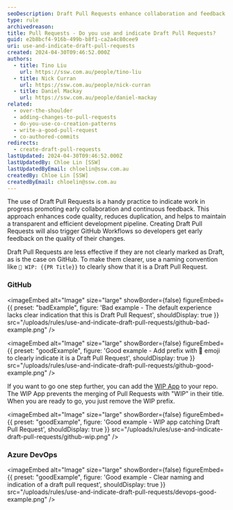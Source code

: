 ```yaml
---
seoDescription: Draft Pull Requests enhance collaboration and feedback by indicating work-in-progress, reducing duplication, and maintaining a transparent development pipeline.
type: rule
archivedreason:
title: Pull Requests - Do you use and indicate Draft Pull Requests?
guid: e2b8bcf4-916b-499b-b8f1-ca2a4c80cee9
uri: use-and-indicate-draft-pull-requests
created: 2024-04-30T09:46:52.000Z
authors:
  - title: Tino Liu
    url: https://ssw.com.au/people/tino-liu
  - title: Nick Curran
    url: https://ssw.com.au/people/nick-curran
  - title: Daniel Mackay
    url: https://ssw.com.au/people/daniel-mackay
related:
  - over-the-shoulder
  - adding-changes-to-pull-requests
  - do-you-use-co-creation-patterns
  - write-a-good-pull-request
  - co-authored-commits
redirects:
  - create-draft-pull-requests
lastUpdated: 2024-04-30T09:46:52.000Z
lastUpdatedBy: Chloe Lin [SSW]
lastUpdatedByEmail: chloelin@ssw.com.au
createdBy: Chloe Lin [SSW]
createdByEmail: chloelin@ssw.com.au
---
```


The use of Draft Pull Requests is a handy practice to indicate work in progress promoting early collaboration and continuous feedback.
This approach enhances code quality, reduces duplication, and helps to maintain a transparent and efficient development pipeline. Creating Draft Pull Requests will also trigger GitHub Workflows so developers get early feedback on the quality of their changes.

Draft Pull Requests are less effective if they are not clearly marked as Draft, as is the case on GitHub. To make them clearer, use a naming convention like `🚧 WIP: {{PR Title}}` to clearly show that it is a Draft Pull Request.

### GitHub

<imageEmbed
  alt="Image"
  size="large"
  showBorder={false}
  figureEmbed={{
    preset: "badExample",
    figure: 'Bad example - The default experience lacks clear indication that this is Draft Pull Request',
    shouldDisplay: true
  }}
  src="/uploads/rules/use-and-indicate-draft-pull-requests/github-bad-example.png"
/>

<imageEmbed
  alt="Image"
  size="large"
  showBorder={false}
  figureEmbed={{
    preset: "goodExample",
    figure: 'Good example - Add prefix with 🚧 emoji to clearly indicate it is a Draft Pull Request',
    shouldDisplay: true
  }}
  src="/uploads/rules/use-and-indicate-draft-pull-requests/github-good-example.png"
/>

If you want to go one step further, you can add the [WIP App](https://github.com/marketplace/wip) to your repo. The WIP App prevents the merging of Pull Requests with "WIP" in their title. When you are ready to go, you just remove the WIP prefix.

<imageEmbed
  alt="Image"
  size="large"
  showBorder={false}
  figureEmbed={{
    preset: "goodExample",
    figure: 'Good example - WIP app catching Draft Pull Request',
    shouldDisplay: true
  }}
  src="/uploads/rules/use-and-indicate-draft-pull-requests/github-wip.png"
/>

### Azure DevOps

<imageEmbed
  alt="Image"
  size="large"
  showBorder={false}
  figureEmbed={{
    preset: "goodExample",
    figure: 'Good example - Clear naming and indication of a draft pull request',
    shouldDisplay: true
  }}
  src="/uploads/rules/use-and-indicate-draft-pull-requests/devops-good-example.png"
/>
